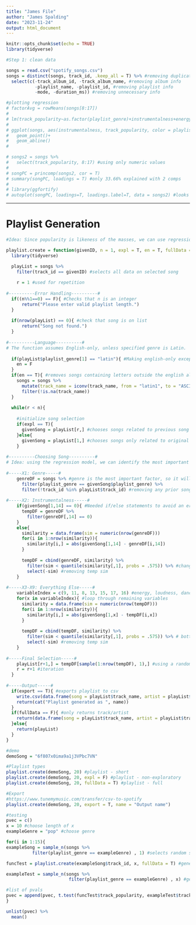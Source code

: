 ```yaml
---
title: "James File"
author: "James Spalding"
date: "2023-11-24"
output: html_document
---
```


```r
knitr::opts_chunk$set(echo = TRUE)
library(tidyverse)
```

```r
#Step 1: clean data

songs = read.csv("spotify_songs.csv") 
songs = distinct(songs, track_id, .keep_all = T) %>% #removing duplicate songs
  select(c(-track_album_id, -track_album_name, #removing album info
           -playlist_name, -playlist_id, #removing playlist info
           -mode, -duration_ms)) #removing unnecessary info
```

```r
#plotting regression
# factorAvg = rowMeans(songs[8:17])
# 
# lm(track_popularity~as.factor(playlist_genre)+instrumentalness+energy+loudness+danceability+acousticness+liveness+tempo+valence)
# 
# ggplot(songs, aes(instrumentalness, track_popularity, color = playlist_genre))+
#   geom_point()+
#   geom_abline()
# 

```

```r
# songs2 = songs %>%
#   select(track_popularity, 8:17) #using only numeric values
# 
# songPC = princomp(songs2, cor = T)
# summary(songPC, loadings = T) #only 33.66% explained with 2 comps
# 
# library(ggfortify)
# autoplot(songPC, loadings=T, loadings.label=T, data = songs2) #looks kind of nice?
```





-------------------------------------





# Playlist Generation

```r
#Idea: Since popularity is likeness of the masses, we can use regression line to predict most "popular" song that relates to the original song.

playlist.create = function(givenID, n = 1, expl = T, en = T, fullData = F, export = F, name = "playlist"){ #Takes track_id as string and desired playlist length int n
  library(tidyverse)

  playList = songs %>%
    filter(track_id == givenID) #selects all data on selected song
    
    r = 1 #used for repetition
    
#----------Error Handling----------#  
  if((n%%1==0) == F){ #Checks that n is an integer
      return("Please enter valid playlist length.")
  }
  
  if(nrow(playList) == 0){ #check that song is on list
      return("Song not found.")
  }
  
#----------Language----------#   
# The function assumes English-only, unless specified genre is Latin.
  
  if(playList$playlist_genre[1] == "latin"){ #Making english-only exception for latin genre
    en = F
  }
  if(en == T){ #removes songs containing letters outside the english alphabet; isn't perfect, but better than none. 1300 songs removed
    songs = songs %>% 
      mutate(track_name = iconv(track_name, from = "latin1", to = "ASCII")) %>%
      filter(!is.na(track_name))
  }
  
  while(r < n){
    
    #initialize song selection
    if(expl == T){
      givenSong = playList[r,] #chooses songs related to previous song
    }else{
      givenSong = playList[1,] #chooses songs only related to original song
    }
    
#----------Choosing Song----------#  
# Idea: using the regression model, we can identify the most important factors. We can find the most similar of each category and use a random number generator on the most similar.
    
#-----X1: Genre-----#  
    genreDF = songs %>% #genre is the most important factor, so it will go first.
      filter(playlist_genre == givenSong$playlist_genre) %>%
      filter(!track_id %in% playList$track_id) #removing any prior song
    
#-----X2: Instrumentalness-----#
    if(givenSong[1,14] == 0){ #Needed if/else statements to avoid an error
      tempDF = genreDF %>%
        filter(genreDF[,14] == 0)
    }
    else{
      similarity = data.frame(sim = numeric(nrow(genreDF)))
      for(i in 1:nrow(similarity)){
        similarity[i,] = abs(givenSong[1,14] - genreDF[i,14])
      }
      
      tempDF = cbind(genreDF, similarity) %>% 
        filter(sim < quantile(similarity[,1], probs = .575)) %>% #changing takes bottom 57.5%
        select(-sim) #removing temp sim
    }
  
#-----X3-X9: Everything Else-----#  
    variableIndex = c(9, 11, 8, 13, 15, 17, 16) #energy, loudness, danceability, acousticness, liveness, tempo, valence
    for(x in variableIndex){ #loop through remaining variables
      similarity = data.frame(sim = numeric(nrow(tempDF))) 
      for(i in 1:nrow(similarity)){
        similarity[i,] = abs(givenSong[1,x] - tempDF[i,x])
      }
      
      tempDF = cbind(tempDF, similarity) %>% 
        filter(sim < quantile(similarity[,1], probs = .575)) %>% # bottom .575
        select(-sim) #removing temp sim
    }
    
#-----Final Selection-----#   
    playList[r+1,] = tempDF[sample(1:nrow(tempDF), 1),] #using a random number in order to obtain unique playlists.
    r = r+1 #iteration
  }
  
#-----Output-----#  
  if(export == T){ #exports playlist to csv
    write.csv(data.frame(song = playList$track_name, artist = playList$track_artist), paste0(name,".csv"), row.names = F)
    return(cat("Playlist generated as ", name))
  }
  if(fullData == F){ #only returns track/artist
    return(data.frame(song = playList$track_name, artist = playList$track_artist))
  }else{
    return(playList)
  }
}

```

```r
#demo
demoSong = "6f807x0ima9a1j3VPbc7VN"

#Playlist types
playlist.create(demoSong, 20) #playlist - short
playlist.create(demoSong, 20, expl = F) #playlist - non-exploratory
playlist.create(demoSong, 20, fullData = T) #playlist - full

#Export
#https://www.tunemymusic.com/transfer/csv-to-spotify
playlist.create(demoSong, 20, export = T, name = "Output name") 
```

```r
#testing
pvec = c()
x = 10 #choose length of x
exampleGenre = "pop" #choose genre

for(i in 1:15){
exampleSong = sample_n(songs %>%
          filter(playlist_genre == exampleGenre) , 1) #selects random song within genre

funcTest = playlist.create(exampleSong$track_id, x, fullData = T) #generates a playlist of length x

exampleTest = sample_n(songs %>%
                        filter(playlist_genre == exampleGenre) , x) #generates a random list of length x

#list of pvals
pvec = append(pvec, t.test(funcTest$track_popularity, exampleTest$track_popularity)[3])
}

unlist(pvec) %>%
  mean()
```




